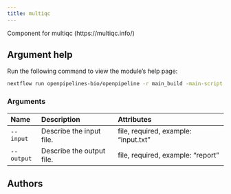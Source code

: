 ```yaml
---
title: multiqc
---
```


Component for multiqc (https://multiqc.info/)


## Argument help

Run the following command to view the module's help page:
```bash
nextflow run openpipelines-bio/openpipeline -r main_build -main-script target/nextflow/qc/multiqc/main.nf --help
```

### Arguments



:::{.column-body-outset}
|Name       |Description               |Attributes                           |
|:----------|:-------------------------|:------------------------------------|
|`--input`  |Describe the input file.  |file, required, example: "input.txt" |
|`--output` |Describe the output file. |file, required, example: "report"    |
:::

## Authors


